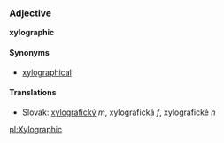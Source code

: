 === Adjective ===
'''xylographic'''
==== Synonyms ====
* [[xylographical]]
==== Translations ====
*Slovak: [[xylografický]] ''m'', xylografická ''f'', xylografické ''n''

[[pl:Xylographic]]